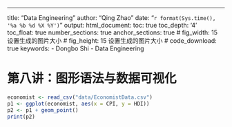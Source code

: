 ---
title: "Data Engineering"
author: "Qing Zhao"
date: "`r format(Sys.time(), '%a %b %d %X %Y')`"
output:
  html_document:
  toc: true
  toc_depth: '4'
  toc_float: true
  number_sections: true
  anchor_sections: true
# fig_width: 15                   设置生成的图片大小
# fig_height: 15                  设置生成的图片大小
# code_download: true
keywords:
- Dongbo Shi
- Data Engineering




# 第⼋讲：图形语法与数据可视化
```r

economist <- read_csv("data/EconomistData.csv")
p1 <- ggplot(economist, aes(x = CPI, y = HDI))
p2 <- p1 + geom_point()
print(p2)




```

